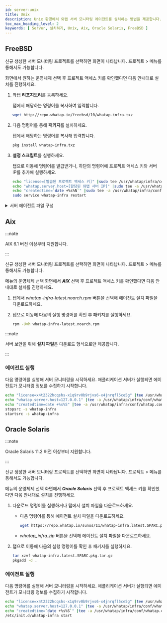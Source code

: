 ```yaml
---
id: server-unix
title: Unix
description: Unix 환경에서 와탭 서버 모니터링 에이전트를 설치하는 방법을 제공합니다.
toc_max_heading_level: 2
keywords: [ Server, 설치하기, Unix, Aix, Oracle Solaris, FreeBSD ]
---
```



## FreeBSD

신규 생성한 서버 모니터링 프로젝트를 선택하면 <Cmdname sid="side_agentInstall" className="uitext" /> 화면이 나타납니다. 프로젝트 <Cmdname sid="side_management" className="uitext" /> &gt; <Cmdname sid="side_agentInstall" className="uitext" /> 메뉴를 통해서도 가능합니다.

<ImgLang img='server-install-lx-unx.png' desc='서버 모니터링 Linux Unix'/>

<Cmdname sid="side_agentInstall" className="uitext" /> 화면에서 원하는 운영체제 선택 후 프로젝트 액세스 키를 확인했다면 다음 안내대로 설치를 진행하세요. 

1. 와탭 **리포지토리**를 등록하세요.  

    <Cmdname sid="server_installAgent_add_whatapRepo" className="uitext" /> 탭에서 해당하는 명령어를 복사하여 입력합니다.

    ```bash title=SH
    wget http://repo.whatap.io/freebsd/10/whatap-infra.txz
    ```

1. 다음 명령어를 통해 **패키지**를 설치하세요.

    <Cmdname sid="server_installAgent_installPackages" className="uitext" /> 탭에서 해당하는 명령어를 복사해 입력합니다.

    ```bash title=SH
    pkg install whatap-infra.txz
    ```

1. **설정 스크립트**를 실행하세요.

    <Cmdname sid="server_installAgent_startMonitoring" className="uitext" /> 탭으로 이동해 명령어를 발급받거나, 하단의 명령어에 프로젝트 액세스 키와 서버 IP를 추가해 실행하세요.

    ```bash
    echo "license=[발급된 프로젝트 액세스 키]" |sudo tee /usr/whatap/infra/conf/whatap.conf
    echo "whatap.server.host=[할당된 와탭 서버 IP]" |sudo tee -a /usr/whatap/infra/conf/whatap.conf
    echo "createdtime=`date +%s%N`" |sudo tee -a /usr/whatap/infra/conf/whatap.conf
    sudo service whatap-infra restart
    ```


<Svtcp6600 />  

<details>
<summary>서버 에이전트 파일 구성</summary>


<Svcpf />


<Svlfcpf />

</details>

## Aix 

:::note 

AIX 6.1 버전 이상부터 지원합니다.

:::

신규 생성한 서버 모니터링 프로젝트를 선택하면 <Cmdname sid="side_agentInstall" className="uitext" /> 화면이 나타납니다. 프로젝트 <Cmdname sid="side_management" className="uitext" /> &gt; <Cmdname sid="side_agentInstall" className="uitext" /> 메뉴를 통해서도 가능합니다.

<ImgLang img='server-install-unx-aix.png' desc='서버 모니터링 AIX'/>

<Cmdname sid="side_agentInstall" className="uitext" /> 메뉴의 운영체제 선택 화면에서 ***AIX*** 선택 후 프로젝트 액세스 키를 확인했다면 다음 안내대로 설치를 진행하세요. 

1. <Cmdname sid="TTL07853" className="uitext" /> 탭에서 *whatap-infra-latest.noarch.rpm* 버튼을 선택해 에이전트 설치 파일을 다운로드하세요.

1. <Cmdname sid="server_installAgent_aix_runSetup" className="uitext" /> 탭으로 이동해 다음의 실행 명령어를 확인 후 패키지를 실행하세요.

    ```bash 
    rpm -Uvh whatap-infra-latest.noarch.rpm
    ```

:::note 

서버 보안을 위해 **설치 파일**은 다운로드 형식으로만 제공합니다.

:::

### 에이전트 실행 

다음 명령어를 실행해 서버 모니터링을 시작하세요. 애플리케이션 서버가 실행되면 에이전트가 모니터링 정보를 수집하기 시작합니다. 

```bash 
echo "license=x4t2322hcqshs-x1q9rv0b9rjvs6-x4jnrqfl5ce5g" |tee /usr/whatap/infra/conf/whatap.conf
echo "whatap.server.host=127.0.0.1" |tee -a /usr/whatap/infra/conf/whatap.conf
echo "createdtime=date +%s%S" |tee -a /usr/whatap/infra/conf/whatap.conf
stopsrc -s whatap-infra
startsrc -s whatap-infra
```

## Oracle Solaris

:::note 

Oracle Solaris 11.2 버전 이상부터 지원합니다.

:::

신규 생성한 서버 모니터링 프로젝트를 선택하면 <Cmdname sid="side_agentInstall" className="uitext" /> 화면이 나타납니다. 프로젝트 <Cmdname sid="side_management" className="uitext" /> &gt; <Cmdname sid="side_agentInstall" className="uitext" /> 메뉴를 통해서도 가능합니다.

<ImgLang img='server-install-oracle-solaris.png' desc='서버 모니터링 Solaris'/>

<Cmdname sid="side_agentInstall" className="uitext" /> 메뉴의 운영체제 선택 화면에서 ***Oracle Solaris*** 선택 후 프로젝트 액세스 키를 확인했다면 다음 안내대로 설치를 진행하세요. 

1. 다운로드 명령어를 실행하거나 <Cmdname sid="TTL07853" className="uitext" /> 탭에서 설치 파일을 다운로드하세요. 

    * 다음 명령어를 통해 에이전트 설치 파일을 다운로드하세요. 

        ```bash 
        wget https://repo.whatap.io/sunos/11/whatap-infra.latest.SPARC.pkg.tar.gz
        ```

    * *whatap_infra.zip* 버튼을 선택해 에이전트 설치 파일을 다운로드하세요.

1. <Cmdname sid="server_installAgent_aix_runSetup" className="uitext" /> 탭으로 이동해 다음의 실행 명령어를 확인 후 패키지를 실행하세요.

    ```bash 
    tar xzvf whatap-infra.latest.SPARC.pkg.tar.gz
    pkgadd -d .
    ```

### 에이전트 실행 

다음 명령어를 실행해 서버 모니터링을 시작하세요. 애플리케이션 서버가 실행되면 에이전트가 모니터링 정보를 수집하기 시작합니다. 

```bash 
echo "license=x4t2322hcqshs-x1q9rv0b9rjvs6-x4jnrqfl5ce5g" |tee /usr/whatap/infra/conf/whatap.conf
echo "whatap.server.host=127.0.0.1" |tee -a /usr/whatap/infra/conf/whatap.conf
echo "createdtime=`date +%s%S`" |tee -a /usr/whatap/infra/conf/whatap.conf
/etc/init.d/whatap-infra start
```
